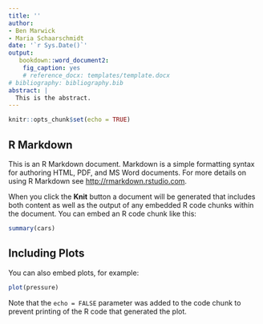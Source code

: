 ```yaml
---
title: ''
author:
- Ben Marwick
- Maria Schaarschmidt
date: '`r Sys.Date()`'
output:
   bookdown::word_document2:
    fig_caption: yes
    # reference_docx: templates/template.docx
# bibliography: bibliography.bib
abstract: |
  This is the abstract.
---
```

```r
knitr::opts_chunk$set(echo = TRUE)
```

## R Markdown

This is an R Markdown document. Markdown is a simple formatting syntax for authoring HTML, PDF, and MS Word documents. For more details on using R Markdown see <http://rmarkdown.rstudio.com>.

When you click the **Knit** button a document will be generated that includes both content as well as the output of any embedded R code chunks within the document. You can embed an R code chunk like this:

```r
summary(cars)
```

## Including Plots

You can also embed plots, for example:

```r
plot(pressure)
```

Note that the `echo = FALSE` parameter was added to the code chunk to prevent printing of the R code that generated the plot.
